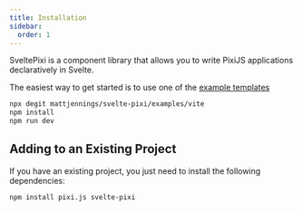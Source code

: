 ```yaml
---
title: Installation
sidebar:
  order: 1
---
```


SveltePixi is a component library that allows you to write PixiJS applications declaratively in Svelte.

The easiest way to get started is to use one of the [example templates](https://github.com/mattjennings/svelte-pixi/tree/master/examples)

```bash
npx degit mattjennings/svelte-pixi/examples/vite
npm install
npm run dev
```

## Adding to an Existing Project

If you have an existing project, you just need to install the following dependencies:

```bash
npm install pixi.js svelte-pixi
```
